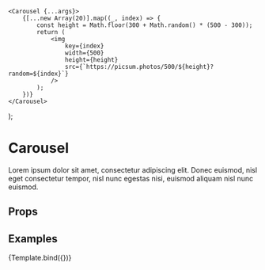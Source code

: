 
<Meta title="UI/Carousel" component={Carousel} />

    <Carousel {...args}>
        {[...new Array(20)].map((_, index) => {
            const height = Math.floor(300 + Math.random() * (500 - 300));
            return (
                <img
                    key={index}
                    width={500}
                    height={height}
                    src={`https://picsum.photos/500/${height}?random=${index}`}
                />
            );
        })}
    </Carousel>
);

# Carousel

Lorem ipsum dolor sit amet, consectetur adipiscing elit. Donec euismod, nisl eget consectetur tempor, nisl nunc egestas nisi, euismod aliquam nisl nunc euismod.

## Props

<ArgsTable story="Default" />

## Examples

<Canvas>
    <Story
        name="Default"
        args={{
            snap: true,
            style: {
                '--carousel-gap': '1rem',
                '--carousel-item-width': '500px',
                '--carousel-snap-position': 0,
                '--carousel-autoscroll': 0,
                '--carousel-disabled': 0,
            },
        }}
    >
        {Template.bind({})}
    </Story>
</Canvas>
